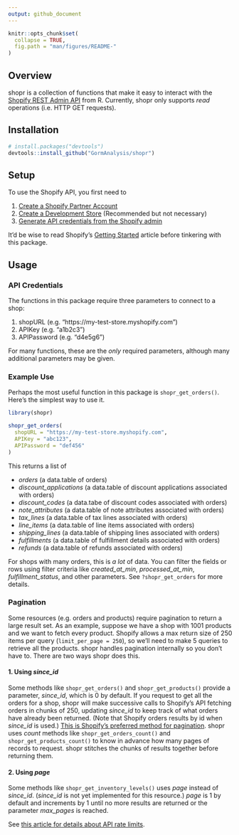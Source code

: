 ```yaml
---
output: github_document
---
```


<!-- README.md is generated from README.Rmd. Please edit that file -->

```r
knitr::opts_chunk$set(
  collapse = TRUE,
  fig.path = "man/figures/README-"
)
```

## Overview

shopr is a collection of functions that make it easy to interact with the [Shopify REST Admin API](https://help.shopify.com/en/api/reference) from R. Currently, shopr only supports *read* operations (i.e. HTTP GET requests).

## Installation

```r
# install.packages("devtools")
devtools::install_github("GormAnalysis/shopr")
```

## Setup
To use the Shopify API, you first need to 

1. [Create a Shopify Partner Account](https://help.shopify.com/en/api/getting-started/making-your-first-request#create-a-shopify-partner-account)
2. [Create a Development Store](https://help.shopify.com/en/api/getting-started/making-your-first-request#create-a-development-store) (Recommended but not necessary)
3. [Generate API credentials from the Shopify admin](https://help.shopify.com/en/api/getting-started/making-your-first-request#generate-api-credentials-from-the-shopify-admin)

It'd be wise to read Shopify's [Getting Started](https://help.shopify.com/en/api/getting-started) article before tinkering with this package.

## Usage

### API Credentials
The functions in this package require three parameters to connect to a shop:

1. shopURL (e.g. "https://my-test-store.myshopify.com")
2. APIKey (e.g. "a1b2c3")
3. APIPassword (e.g. "d4e5g6")

For many functions, these are the *only* required parameters, although many additional parameters may be given.

### Example Use
Perhaps the most useful function in this package is `shopr_get_orders()`. Here's the simplest way to use it.

```r
library(shopr)

shopr_get_orders(
  shopURL = "https://my-test-store.myshopify.com", 
  APIKey = "abc123", 
  APIPassword = "def456"
)
```

This returns a list of 

- *orders* (a data.table of orders)
- *discount_applications* (a data.table of discount applications associated with orders)
- *discount_codes* (a data.tabe of discount codes associated with orders)
- *note_attributes* (a data.table of note attributes associated with orders)
- *tax_lines* (a data.table of tax lines associated with orders)
- *line_items* (a data.table of line items associated with orders)
- *shipping_lines* (a data.table of shipping lines associated with orders)
- *fulfillments* (a data.table of fulfillment details associated with orders)
- *refunds* (a data.table of refunds associated with orders)

For shops with many orders, this is *a lot* of data. You can filter the fields or rows using filter criteria like *created_at_min*, *processed_at_min*, *fulfillment_status*, and other parameters. See `?shopr_get_orders` for more details.

### Pagination
Some resources (e.g. orders and products) require pagination to return a large result set. As an example, suppose we have a shop with 1001 products and we want to fetch every product. Shopify allows a max return size of 250 items per query (`limit_per_page = 250`), so we'll need to make 5 queries to retrieve all the products. shopr handles pagination internally so you don't have to. There are two ways shopr does this.

#### 1. Using *since_id*
Some methods like `shopr_get_orders()` and `shopr_get_products()` provide a parameter, *since_id*, which is 0 by default. If you request to get all the orders for a shop, shopr will make successive calls to Shopify's API fetching orders in chunks of 250, updating *since_id* to keep track of what orders have already been returned. (Note that Shopify orders results by id when *since_id* is used.) [This is Shopify's preferred method for pagination](https://developers.shopify.com/changelog/paginated-requests-may-now-be-subject-to-additional-api-throttling). shopr uses *count* methods like `shopr_get_orders_count()` and `shopr_get_products_count()` to know in advance how many pages of records to request. shopr stitches the chunks of results together before returning them.

#### 2. Using *page*
Some methods like `shopr_get_inventory_levels()` uses *page* instead of *since_id*. (*since_id* is not yet implemented for this resource.) *page* is 1 by default and increments by 1 until no more results are returned or the parameter *max_pages* is reached.

See [this article for details about API rate limits](https://help.shopify.com/en/api/reference/rest-admin-api-rate-limits).

